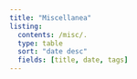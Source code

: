 ```yaml
---
title: "Miscellanea"
listing:
  contents: /misc/.
  type: table
  sort: "date desc"
  fields: [title, date, tags]
---
```

